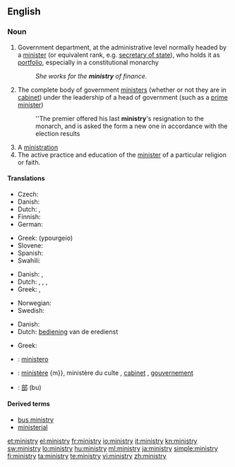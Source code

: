 ==English==

===Noun===
{{wikipedia}}
{{en-noun|ministr|ies}}

# Government department, at the administrative level normally headed by a [[minister]] (or equivalent rank, e.g. [[secretary of state]]), who holds it as [[portfolio]], especially in a constitutional monarchy
#: ''She works for the '''ministry''' of finance.''
# The complete body of government [[minister]]s (whether or not they are in [[cabinet]]) under the leadership of a head of government (such as a [[prime minister]])
#: ''The premier offered his last '''ministry''''s resignation to the monarch, and is asked the form a new one in accordance with the election results
# A [[ministration]]
# The active practice and education of the [[minister]] of a particular religion or faith.

====Translations====
{{trans-top|government department}}
* Czech: {{t+|cs|ministerstvo|n}}
* Danish: {{t-|da|ministerium|n}}
* Dutch: {{t+|nl|ministerie|n}}, {{t-|nl|departement|n}}
* Finnish: {{t+|fi|ministeriö}}
* German: {{t+|de|Ministerium|n}}
{{trans-mid}}
* Greek: {{t+|el|υπουργείο|n}} (ypourgeío)
* Slovene: {{t-|sl|ministrstvo|n}}
* Spanish: {{t-|es|ministerio|m}}
* Swahili: {{t+|sw|wizara|xs=Swahili}}
{{trans-bottom}}

{{trans-top|complete body of government ministers}}
* Danish: {{t-|da|regering|c}}, {{t-|da|kabinet|n}}
* Dutch: {{t+|nl|ministerie|n}}, {{t-|nl|kabinet|n}}, {{t+|nl|regering}}, {{t+|nl|gouvernement|n}}
* Greek: {{t+|el|υπουργικό συμβούλιο}},  {{t+|el|κυβέρνηση}}
{{trans-mid}}
* Norwegian: {{t-|no|Kabinett}}
* Swedish: {{t|sv|Ministär}}
{{trans-bottom}}

{{trans-see|ministration}}
{{trans-top|practice and education of the minister of a particular religion}}
* Danish: {{t-|da|præsteembede|n}}
* Dutch: [[bediening]] van de eredienst
{{trans-mid}}
* Greek: {{t|el|ιερατείο|n|tr=ieratío}}
{{trans-bottom}}

{{checktrans-top}}
* {{ttbc|Italian}}: [[ministero]] {{m}}
* {{ttbc|French}}: [[ministère]] {m}}, ministère du culte {{m}}, [[cabinet]] {{m}}, [[gouvernement]] {{m}}
* {{ttbc|Japanese}}: [[部]] (bu)
{{trans-bottom}}

====Derived terms====
* [[bus ministry]]
* [[ministerial]]

[[et:ministry]]
[[el:ministry]]
[[fr:ministry]]
[[io:ministry]]
[[it:ministry]]
[[kn:ministry]]
[[sw:ministry]]
[[lo:ministry]]
[[hu:ministry]]
[[ml:ministry]]
[[ja:ministry]]
[[simple:ministry]]
[[fi:ministry]]
[[ta:ministry]]
[[te:ministry]]
[[vi:ministry]]
[[zh:ministry]]